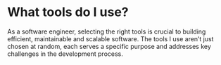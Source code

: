 # What tools do I use?

As a software engineer, selecting the right tools is crucial to building
efficient, maintainable and scalable software. The tools I use aren’t just
chosen at random, each serves a specific purpose and addresses key challenges in
the development process.
